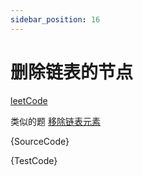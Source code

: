 ```yaml
---
sidebar_position: 16
---
```



# 删除链表的节点


[leetCode](https://leetcode.cn/problems/shan-chu-lian-biao-de-jie-dian-lcof/)

类似的题 [移除链表元素](https://leetcode.cn/problems/remove-linked-list-elements/description/)


<Tabs>
<TabItem value="js" label="index.ts">

<CodeBlock language="jsx" showLineNumbers metastring="2">{SourceCode}</CodeBlock>

</TabItem>
<TabItem value="js1" label="addTwoNumber.test">

<CodeBlock language="jsx">{TestCode}</CodeBlock>

</TabItem>

</Tabs>